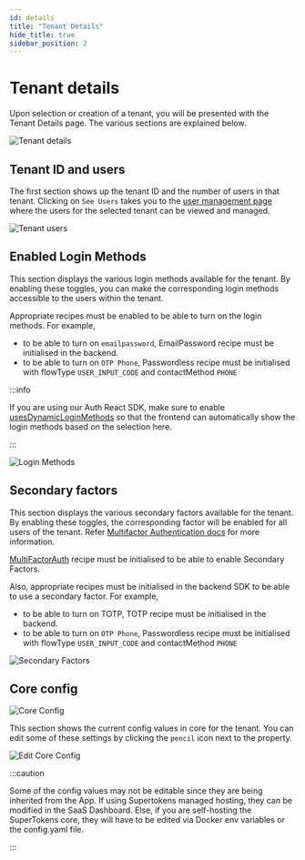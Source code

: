 ```yaml
---
id: details
title: "Tenant Details"
hide_title: true
sidebar_position: 2
---
```


# Tenant details

Upon selection or creation of a tenant, you will be presented with the Tenant Details page. The various sections are explained below.

<img src="/img/dashboard/tenant-management/details.png" alt="Tenant details"/>

## Tenant ID and users

The first section shows up the tenant ID and the number of users in that tenant. Clicking on `See Users` takes you to the [user management page](/docs/userdashboard/users-listing-and-details) where the users for the selected tenant can be viewed and managed.

<img src="/img/dashboard/tenant-management/tenant-users.png" alt="Tenant users"/>

## Enabled Login Methods

This section displays the various login methods available for the tenant. By enabling these toggles, you can make the corresponding login methods accessible to the users within the tenant.

Appropriate recipes must be enabled to be able to turn on the login methods. For example,

- to be able to turn on `emailpassword`, EmailPassword recipe must be initialised in the backend.
- to be able to turn on `OTP Phone`, Passwordless recipe must be initialised with flowType `USER_INPUT_CODE` and contactMethod `PHONE`

:::info

If you are using our Auth React SDK, make sure to enable [usesDynamicLoginMethods](/docs/passwordless/common-customizations/multi-tenancy/common-domain-login#step-3-tell-supertokens-about-the-saved-tenantid-from-the-previous-step) so that the frontend can automatically show the login methods based on the selection here.

:::

<img src="/img/dashboard/tenant-management/login-methods.png" alt="Login Methods"/>

## Secondary factors

This section displays the various secondary factors available for the tenant. By enabling these toggles, the corresponding factor will be enabled for all users of the tenant. Refer [Multifactor Authentication docs](/docs/mfa/introduction) for more information.

[MultiFactorAuth](/docs/mfa/backend-setup) recipe must be initialised to be able to enable Secondary Factors.

Also, appropriate recipes must be initialised in the backend SDK to be able to use a secondary factor. For example,

- to be able to turn on TOTP, TOTP recipe must be initialised in the backend.
- to be able to turn on `OTP Phone`, Passwordless recipe must be initialised with flowType `USER_INPUT_CODE` and contactMethod `PHONE`

<img src="/img/dashboard/tenant-management/secondary-factors.png" alt="Secondary Factors"/>

## Core config

<img src="/img/dashboard/tenant-management/core-config.png" alt="Core Config"/>

This section shows the current config values in core for the tenant. You can edit some of these settings by clicking the `pencil` icon next to the property.

<img src="/img/dashboard/tenant-management/edit-core-config.png" alt="Edit Core Config"/>

:::caution

Some of the config values may not be editable since they are being inherited from the App. If using Supertokens managed hosting, they can be modified in the SaaS Dashboard. Else, if you are self-hosting the SuperTokens core, they will have to be edited via Docker env variables or the config.yaml file.

:::
